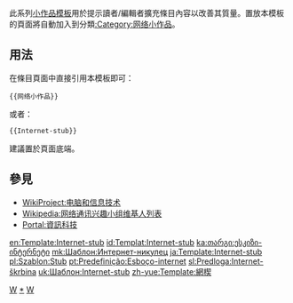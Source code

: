 <includeonly></includeonly><noinclude>{{template doc page viewed directly}}</noinclude>
<!-- 在本行下編輯模板說明 -->
此系列[[:Category:小作品模板|小作品模板]]用於提示讀者/編輯者擴充條目內容以改善其質量。置放本模板的頁面將自動加入到分類[[:Category:网络小作品]]。
== 用法 ==
在條目頁面中直接引用本模板即可：
<pre>{{网络小作品}}
</pre>
或者：
<pre>{{Internet-stub}}
</pre>
建議置於頁面底端。
== 參見 ==
* [[WikiProject:电脑和信息技术]]
* [[Wikipedia:网络通讯兴趣小组维基人列表]]
* [[Portal:資訊科技]]
<includeonly>
<!-- 本行下加入模板的分類 -->
[[Category:電腦小作品模板|W]]
[[Category:网络小作品|*]]
[[Category:媒體小作品模板|W]]
<!-- 本行下加入模板的跨語言鏈接 -->
[[en:Template:Internet-stub]]
[[id:Templat:Internet-stub]]
[[ka:თარგი:ესკიზი-ინტერნეტი]]
[[mk:Шаблон:Интернет-никулец]]
[[ja:Template:Internet-stub]]
[[pl:Szablon:Stub]]
[[pt:Predefinição:Esboço-internet]]
[[sl:Predloga:Internet-škrbina]]
[[uk:Шаблон:Internet-stub]]
[[zh-yue:Template:網楔]]
</includeonly>